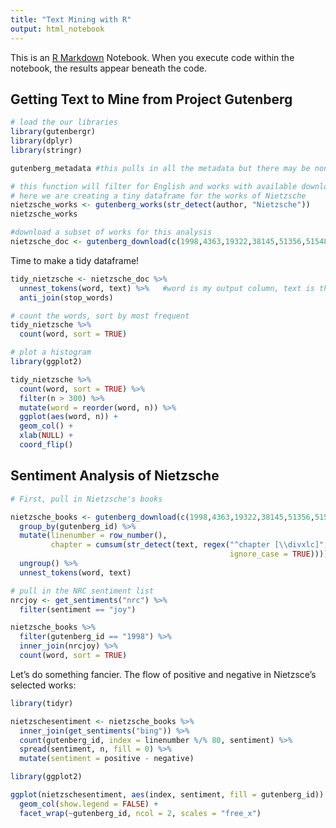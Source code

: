 ```yaml
---
title: "Text Mining with R"
output: html_notebook
---
```


This is an [R Markdown](http://rmarkdown.rstudio.com) Notebook. When you execute code within the notebook, the results appear beneath the code. 

## Getting Text to Mine from Project Gutenberg

```r
# load the our libraries
library(gutenbergr)
library(dplyr)
library(stringr)

gutenberg_metadata #this pulls in all the metadata but there may be non-English text and works without downloadable files

# this function will filter for English and works with available downloadable text
# here we are creating a tiny dataframe for the works of Nietzsche
nietzsche_works <- gutenberg_works(str_detect(author, "Nietzsche"))
nietzsche_works

#download a subset of works for this analysis
nietzsche_doc <- gutenberg_download(c(1998,4363,19322,38145,51356,51548))
```

Time to make a tidy dataframe!
```r
tidy_nietzsche <- nietzsche_doc %>%
  unnest_tokens(word, text) %>%   #word is my output column, text is the input column from the nietzsche_doc dataframe
  anti_join(stop_words)

# count the words, sort by most frequent
tidy_nietzsche %>%
  count(word, sort = TRUE)

# plot a histogram
library(ggplot2)

tidy_nietzsche %>%
  count(word, sort = TRUE) %>%
  filter(n > 300) %>%
  mutate(word = reorder(word, n)) %>%
  ggplot(aes(word, n)) +
  geom_col() +
  xlab(NULL) +
  coord_flip()
```

## Sentiment Analysis of Nietzsche

```r
# First, pull in Nietzsche's books

nietzsche_books <- gutenberg_download(c(1998,4363,19322,38145,51356,51548)) %>%
  group_by(gutenberg_id) %>%
  mutate(linenumber = row_number(),
         chapter = cumsum(str_detect(text, regex("^chapter [\\divxlc]", 
                                                 ignore_case = TRUE)))) %>%
  ungroup() %>%
  unnest_tokens(word, text)

# pull in the NRC sentiment list
nrcjoy <- get_sentiments("nrc") %>% 
  filter(sentiment == "joy")

nietzsche_books %>%
  filter(gutenberg_id == "1998") %>%
  inner_join(nrcjoy) %>%
  count(word, sort = TRUE)
```

Let's do something fancier. The flow of positive and negative in Nietzsce's selected works:

```r
library(tidyr)

nietzschesentiment <- nietzsche_books %>%
  inner_join(get_sentiments("bing")) %>%
  count(gutenberg_id, index = linenumber %/% 80, sentiment) %>%
  spread(sentiment, n, fill = 0) %>%
  mutate(sentiment = positive - negative)

library(ggplot2)

ggplot(nietzschesentiment, aes(index, sentiment, fill = gutenberg_id)) +
  geom_col(show.legend = FALSE) +
  facet_wrap(~gutenberg_id, ncol = 2, scales = "free_x")

```

